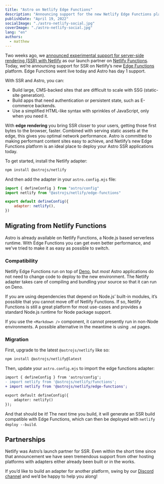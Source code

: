 ```yaml
---
title: "Astro on Netlify Edge Functions"
description: "Announcing support for the new Netlify Edge Functions platform"
publishDate: "April 19, 2022"
socialImage: "./astro-netlify-social.jpg"
coverImage: "./astro-netlify-social.jpg"
lang: "en"
authors:
  - matthew
---
```


Two weeks ago, we [announced experimental support for server-side rendering (SSR) with Netlify](https://www.netlify.com/blog/astro-ssr) as our launch partner on [Netlify Functions](https://docs.netlify.com/functions/overview/). Today, we’re announcing support for SSR on Netlify’s new [Edge Functions](https://www.netlify.com/products/#netlify-edge-functions) platform. Edge Functions went live today and Astro has day 1 support.

With SSR and Astro, you can:

- Build large, CMS-backed sites that are difficult to scale with SSG (static-site generation).
- Build apps that need authentication or persistent state, such as E-commerce backends.
- Use a simplified HTML-like syntax with sprinkles of JavaScript, only when you need it.

With **edge rendering** you bring SSR closer to your users, getting those first bytes to the browser, faster. Combined with serving static assets at the edge, this gives you optimal network performance. Astro is committed to making performant content sites easy to achieve, and Netlify’s new Edge Functions platform is an ideal place to deploy your Astro SSR applications today.

To get started, install the Netlify adapter:

```bash
npm install @astrojs/netlify
```

And then add the adapter in your `astro.config.mjs` file:

```jsx
import { defineConfig } from "astro/config"
import netlify from "@astrojs/netlify/edge-functions"

export default defineConfig({
	adapter: netlify(),
})
```

## Migrating from Netlify Functions

Astro is already available on Netlify Functions, a Node.js based serverless runtime. With Edge Functions you can get even better performance, and we've tried to make it as easy as possible to switch.

### Compatibility

Netlify Edge Functions run on top of [Deno](https://deno.land/), but _most_ Astro applications do not need to change code to deploy to the new environment. The Netlify adapter takes care of compiling and bundling your source so that it can run on Deno.

If you are using dependencies that depend on Node.js’ built-in modules, it’s possible that you cannot move off of Netlify Functions. If so, Netlify Functions is still a great platform for most use-cases and provides a standard Node.js runtime for Node package support.

If you use the `<Markdown />` component, it cannot presently run in non-Node environments. A possible alternative in the meantime is using `.md` pages.

### Migration

First, upgrade to the latest `@astrojs/netlify` like so:

```bash
npm install @astrojs/netlify@latest
```

Then, update your `astro.config.mjs` to import the edge functions adapter:

```diff
import { defineConfig } from 'astro/config';
- import netlify from '@astrojs/netlify/functions';
+ import netlify from '@astrojs/netlify/edge-functions';

export default defineConfig({
	adapter: netlify()
});
```

And that should be it! The next time you build, it will generate an SSR build compatible with Edge Functions, which can then be deployed with `netlify deploy --build`.

## Partnerships

Netlify was Astro’s launch partner for SSR. Even within the short time since that announcement we have seen tremendous support from other hosting platforms with adapters either already been built or in the works.

If you’d like to build an adapter for another platform, swing by our [Discord channel](https://discord.com/channels/830184174198718474/852168748353060875) and we’d be happy to help you along!
